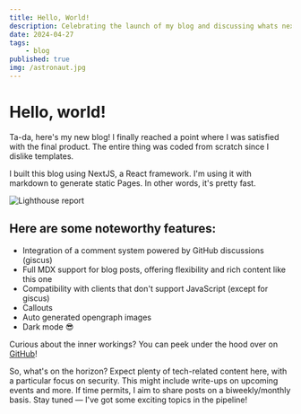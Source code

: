 ```yaml
---
title: Hello, World!
description: Celebrating the launch of my blog and discussing whats next.
date: 2024-04-27
tags:
    - blog
published: true
img: /astronaut.jpg
---
```


# Hello, world!

Ta-da, here's my new blog! I finally reached a point where I was satisfied with the final product. The entire thing was coded from scratch since I dislike templates.

I built this blog using NextJS, a React framework. I'm using it with markdown to generate static Pages. In other words, it's pretty fast.

![Lighthouse report](/lighthouse.png)

## Here are some noteworthy features:

- Integration of a comment system powered by GitHub discussions (giscus)
- Full MDX support for blog posts, offering flexibility and rich content like this one
- Compatibility with clients that don't support JavaScript (except for giscus)
- Callouts
- Auto generated opengraph images
- Dark mode 😎

Curious about the inner workings? You can peek under the hood over on [GitHub](https://github.com/Paranoia8972/blog)!

So, what's on the horizon?
Expect plenty of tech-related content here, with a particular focus on security. This might include write-ups on upcoming events and more. If time permits, I aim to share posts on a biweekly/monthly basis. Stay tuned — I've got some exciting topics in the pipeline!